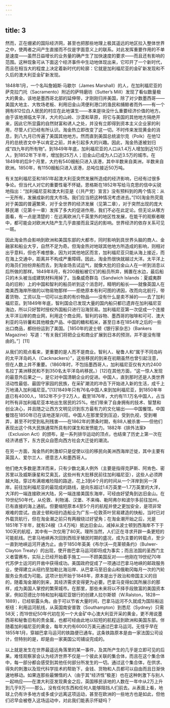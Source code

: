 ```yaml
---
---
---
```

title: 3
---




然而，正在绷紧的国际经济网，甚至也把那些地理上极其遥远的地区拉入整体世界之中，使两者之间产生直接而不仅是字面意义上的联系。对此发挥重要作用的不单是速度——虽然日益增长的业务量的确产生了加快速度的要求——而且还有影响的范围。这种现象可从下面这个经济事件中生动地体现出来，它叩开了一个新时代，而且在相当大的程度上决定着新时代的轮廓：它就是加利福尼亚的金矿新发现和不久后的澳大利亚金矿新发现。

1848年1月，一个名叫詹姆斯·马歇尔（James Marshall）的人，在加利福尼亚的萨克拉门托（Sacramento）附近的萨特磨坊（Sutter’s Mill）发现了看似数量极大的黄金。该地是墨西哥北部的延伸带，才刚刚归并美国，除了对少数墨西哥——美国大地主、大牧场老板、利用旧金山湾便利港口的渔民和捕鲸者而外——有一个拥有812位白人居民的村庄在此地谋生——本来是块没什么重要经济价值的地方。由于该地濒临太平洋，大片的山岭、沙漠和草原，将它与美国的其他地方隔绝开来，因此它所显露的自然财富和诱人之处，并没有立即得到资本主义企业家的利用，尽管人们已经有所认识。淘金热立即改变了这一切。不时传来发现黄金的消息，到八九月已传遍了美国其他地方。然而直到美国总统波尔克（Polk）在他12月的总统咨文中予以肯定之前，并未引起多大的兴趣。因此，淘金热遂被划归成“四九年的所有物”。到1849年年底，加利福尼亚的人口从1.4万人增加到近10万人，到1852年下半年，增加到25万人；旧金山已成为人口近3.5万的城市。在1849年的后9个月里，大约有540艘船只进入该港，其中半数来自美洲，半数来自欧洲。1850年，有1150艘船只进入该港，总吨位接近50万吨。

有关加利福尼亚和1851年起澳大利亚突然发展所造成的经济影响，已经有过很多争论。但当代人对它的重要性毫不怀疑。恩格斯在1852年写给马克思的信中尖锐地指出：“加利福尼亚和澳大利亚是《（共产党）宣言》没有预料到的两个情况：从一无所有，发展成新的庞大市场。我们应当把这种情况考虑进去。”[10]淘金热究竟对于美国的普遍繁荣，对于全世界的经济发展（见第二章），对于突然出现的庞大移民潮（见第十一章）发挥了多大的促进作用，我们不必在此定论。但无论从哪方面看，有一点是清楚的：在远离欧洲几千英里外的地区性发展，在能干的观察者眼中，都可能会对欧洲大陆产生几乎直接而且深远的影响。世界经济的依存关系可见一斑。

因此淘金热会影响到欧洲和美国东部的大都市，同时影响到具世界头脑的商人、金融家和船业大亨，自然不足为奇。但淘金热对地球其他地方所造成的影响，则相对出乎意料，但也不难想象，因为对其他地区而言，加利福尼亚只能从海上接近，而在海上交通中，距离并不构成严重障碍。因此，淘金热很快就越过大洋。太平洋上的海员们纷纷弃船而去，到淘金场去试运气，就像大批的旧金山人在一听到消息以后所做的那样。1849年8月，有200艘船被它们的船员所弃，搁置在水边，最后船只的木头被当成建筑材料用掉了。当桑威奇群岛（Sandwich Islands：夏威夷群岛的旧称）上的中国和智利的船员听到这个消息时，精明的船长——就像英国人在南美西海岸所做的以物易物那样——拒绝原本有利可图的诱因，改而向北航行，带着货物、工资以及一切可以出卖的有价物品——没有什么是卖不掉的——去了加利福尼亚。到1849年年底，智利国会已发现大量的国内船只都已遗弃在加利福尼亚海边，所以只好暂时授权外国船只进行沿海贸易。加利福尼亚第一次促成一个连接太平洋沿岸的商业网，利用这个商业网，智利的谷物、墨西哥的咖啡和可可、澳大利亚的马铃薯和其他粮食产品、中国的糖和稻米，甚至日本在1854年之后的一些出口商品，都纷纷运到了美国。［1850年的波士顿《银行家杂志》（Bankers Magazine）写道：“有关我们将把企业和商业扩展到日本的预测，并不是没有理由的。”］[11]

从我们的观点看来，更重要的是人而不是商业。智利人、秘鲁人和“属于不同岛屿的太平洋岛屿人（Cacknackers）”，这些移民的到来在初期虽然也曾引起注意，但在人数上并不重要。（1860年时，不包括墨西哥人，加利福尼亚仅有大约2400名拉丁美洲移民和不到350名太平洋岛屿移民。）[12]在其他方面，“这一惊人发现的最意外后果之一，是它对中国清朝企业的促进。中国人，直到那时还是人类世界活动性最低、最固守家园的民族，在采矿潮流的冲击下开始进入新的生活，成千上万地涌入加利福尼亚。”[13]1849年只有76名中国人来到加利福尼亚，到1850年年底已有4000人，1852年不少于2万人，截至1876年，大约有11.1万名中国人，占当时所有非加利福尼亚本地出生居民的25%。他们带来了自身拥有的技术、智慧和创业决心，并且随之让西方文明见识到东方最有力的文化输出——中国餐馆。中国餐馆在1850年已在该地逐渐兴旺。中国人在那里受到压迫，受到仇视，受到嘲弄，甚至不时受到私刑残害——在1862年的萧条时期，有88人被杀害——但他们表现出这个伟大民族通常所具有的谋生和发愤能力。1882年《排外法案》（Exclusion Act）的颁布，是一系列排华运动的顶点，也结束了历史上第一次在经济诱惑下，东方民众自愿向西方社会大迁徙的潮流。

在另一方面，淘金热的刺激却只是促使以往的移民向美洲西海岸迁徙，其中主要有英国人、爱尔兰人、德意志人和墨西哥人。

他们绝大多数是漂洋而来，只有少数北美人例外（主要是指得克萨斯、阿肯色、密苏里以及威斯康星和艾奥瓦，这些州有大批移民前往加利福尼亚），这些人必须跨越大陆，穿过布满艰难险阻的路途，花上3到4个月的时间从一个洋岸到另一洋岸。前往加利福尼亚的最现成的路线，是向东超过1.6万英里—1.7万英里的大洋，大洋的一端连接欧洲大陆，另一端连接美国东海岸，可经由好望角到达旧金山。在19世纪50年代，从伦敦、利物浦、汉堡、不来梅、勒阿弗尔和波尔多前往加州，已有直接的海上通航。但要缩短原本4至5个月的航程并使之更加安全，是项非常艰难的尝试。由波士顿和纽约造船业为广东—伦敦茶叶贸易建造的快船，当时已对外载货航行，但在淘金潮之前只有两艘绕过好望角；在淘金潮开始之后，光是1851年下半年，就有24艘（3.4万吨）抵达旧金山，减掉从波士顿到西海岸不下于100天的航程，其中有一次仅用了80天。理所当然，人们正在寻求开辟一条更短的可能航线。巴拿马地峡再次回到西班牙殖民时期的盛况，成为主要的转载点，至少一直到地峡运河开通为止。由于1850年英美《布尔沃—克莱顿条约》（Bulwer-Clayton Treaty）的出现，使开凿巴拿马运河即将成为事实；而且法国的圣西门主义者雷赛布，实际上已经开始着手施工——不顾美国反对——他刚在19世纪70年代苏伊士运河的开凿中获得成功。美国政府促成了一项通过巴拿马地峡的邮政服务业，使得建立从纽约至加勒比海沿岸、从巴拿马至旧金山和俄勒冈每月一次的汽轮服务业务成为可能。这项计划开始于1848年，原本是出于政治和帝国主义的目的，随着淘金潮的到来，其经济需求变得更为必要。巴拿马变得如其所展示的那样，成为美国人掌控的繁荣城市。在那里，那些未来将以不择手段致富的美国资本家，例如范德比尔特和加利福尼亚银行的创建人拉尔斯顿（W.Ralston，1828—1889），已经崭露头角。由于可以节省大量时间，巴拿马运河不久就成为国际船运枢纽：利用运河航线，从英国南安普敦（Southampton）到悉尼（Sydney）只需58天；而19世纪50年代初在另一个大金矿中心澳大利亚开采的黄金，更不用说墨西哥和秘鲁旧有的贵金属，也都可经由此地以较短的航程运到欧洲和美国东部。伴随着加利福尼亚的黄金，每年大约有6000万美元通过巴拿马运河。无怪乎早在1855年1月，穿越巴拿马运河的铁路便已通车。这条铁路原本是由一家法国公司设计，但特别的是，却是由一家美国公司铺设完成的。

以上就是发生在世界最遥远角落里的某一事件，及其所产生的几乎是立即可见的后果。难怪观察家会认为经济世界不仅是一个彼此关联的集合体，而且在这个集合体中，每一部分都会感受到其他任何部分所发生的一切。通过这个集合体，在供求、得失的刺激以及现代科学技术的帮助下，金钱、货物和人员都可以自由而且日渐快速地移动。如果连那些最懒惰的人（由于其“经济性”极差）也在这种刺激下与别人一起响应——在澳大利亚发现黄金之后，英国移民该地的人数在一年中从2万上升到几乎9万——那么，没有任何东西和任何人能够阻挡人们前去。从表面上看，地球上仍有许多地方或多或少远离这项运动，甚至在欧洲的一些地方也是如此，但他们迟早会被卷入这场运动中，对此我们能表示怀疑吗？